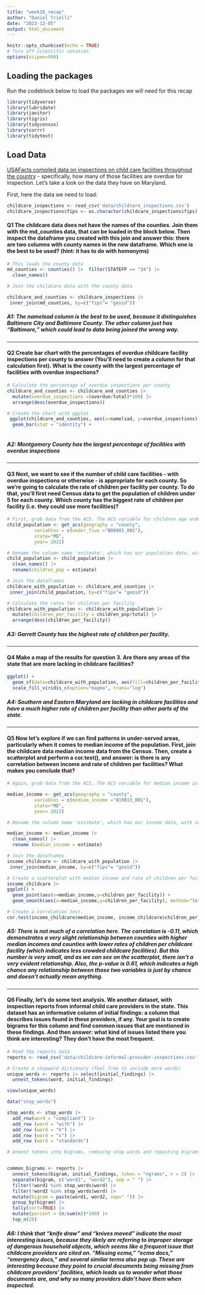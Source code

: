 ```yaml
---
title: "week16_recap"
author: "Daniel Trielli"
date: "2023-12-05"
output: html_document
---
```


```r
knitr::opts_chunk$set(echo = TRUE)
# Turn off scientific notation
options(scipen=999)
```

## Loading the packages

Run the codeblock below to load the packages we will need for this recap

```r
library(tidyverse)
library(lubridate)
library(janitor)
library(tigris)
library(tidycensus)
library(corrr)
library(tidytext)
```

## Load Data

[USAFacts compiled data on inspections on child care facilities throughout the country](https://usafacts.org/data-projects/childcare-inspections) - specifically, how many of those facilities are overdue for inspection. Let's take a look on the data they have on Maryland.

First, here the data we need to load:

```r
childcare_inspections <- read_csv('data/childcare_inspections.csv')
childcare_inspections$fips <- as.character(childcare_inspections$fips)
```

#### **Q1** The childcare data does not have the names of the counties. Join them with the md_counties data, that can be loaded in the block below. Then inspect the dataframe you created with this join and answer this: there are two columns with county names in the new dataframe. Which one is the best to be used? (hint: it has to do with homonyms)


```r
# This loads the county data
md_counties <- counties() |>  filter(STATEFP == "24") |>
  clean_names()

```

```r
# Join the childcare data with the county data 

childcare_and_counties <- childcare_inspections |>
 inner_join(md_counties, by=c("fips"= "geoid"))

```

##### A1: The namelsad column is the best to be used, because it distinguishes Baltimore City and Baltimore County. The other column just has "Baltimore," which could lead to data being joined the wrong way.

------------------------------------------------------------------------

#### **Q2** Create bar chart with the percentages of overdue childcare facility inspections per county to answer (You'll need to create a column for that calculation first). What is the county with the largest percentage of facilities with overdue inspections?

```r
# Calculate the percentage of overdue inspections per county
childcare_and_counties <- childcare_and_counties |>
  mutate(overdue_inspections =(overdue/total)*100) |>
  arrange(desc(overdue_inspections))

# Create the chart with ggplot
 ggplot(childcare_and_counties, aes(x=namelsad, y=overdue_inspections)) +
  geom_bar(stat = "identity") +
   

```

##### **A2:** Montgomery County has the largest percentage of facilities with overdue inspections

------------------------------------------------------------------------

#### **Q3** Next, we want to see if the number of child care facilities - with overdue inspections or otherwise - is appropriate for each county. So we're going to calculate the rate of children per facility per county. To do that, you'll first need Census data to get the population of children under 5 for each county. Which county has the biggest rate of children per facility (i.e. they could use more facilities)?

```r
# First, grab data from the ACS. The ACS variable for children age under 5 is B06001_002 We want 2022 data.
child_population <- get_acs(geography = "county", 
          variables = c(under_five ="B06001_002"), 
          state="MD", 
          year= 2022)

```

```r
# Rename the column name 'estimate', which has our population data, with something more useful, like 'children_pop'
child_population <- child_population |>
  clean_names() |>
  rename(children_pop = estimate)

```

```r
# Join the dataframes
childcare_with_population <- childcare_and_counties |>
 inner_join(child_population, by=c("fips"= "geoid"))

# Calculate the rates for children per facility
childcare_with_population <- childcare_with_population |>
  mutate(children_per_facility = children_pop/total) |>
  arrange(desc(children_per_facility))

```

##### **A3:** Garrett County has the highest rate of children per facility.

------------------------------------------------------------------------

#### **Q4** Make a map of the results for question 3. Are there any areas of the state that are more lacking in childcare facilities?

```r
ggplot() +
  geom_sf(data=childcare_with_population, aes(fill=children_per_facility, geometry=geometry)) +
  scale_fill_viridis_c(option="magma", trans="log")

```

##### **A4**: Southern and Eastern Maryland are lacking in childcare facilities and have a much higher rate of children per facility than other parts of the state.

------------------------------------------------------------------------

#### **Q5** Now let's explore if we can find patterns in under-served areas, particularly when it comes to median income of the population. First, join the childcare data median income data from the Census. Then, create a scatterplot and perform a cor.test(), and answer: is there is any correlation between income and rate of children per facilities? What makes you conclude that?

```r
# Again, grab data from the ACS. The ACS variable for median income is B19013_001. We want 2022 data again.

median_income <- get_acs(geography = "county", 
          variables = c(median_income ="B19013_001"), 
          state="MD", 
          year= 2022)
```

```r
# Rename the column name 'estimate', which has our income data, with something more useful, like 'median_income'

median_income <- median_income |>
  clean_names() |>
  rename (median_income = estimate)

```

```r
# Join the dataframes
income_childcare <- childcare_with_population |>
 inner_join(median_income, by=c("fips"= "geoid"))

```

```r
# Create a scatterplot with median income and rate of children per facility
income_childcare |>
ggplot() +
  geom_point(aes(x=median_income,y=children_per_facility)) +
  geom_smooth(aes(x=median_income,y=children_per_facility), method="lm")

```

```r
# Create a correlation test.
cor.test(income_childcare$median_income, income_childcare$children_per_facility)

```

##### A5: There is not much of a correlation here. The correlation is -0.11, which demonstrates a very slight relationship between counties with higher median incomes and counties with lower rates of children per childcare facility (which indicates less crowded childcare facilities). But this number is very small, and as we can see on the scatterplot, there isn't a very evident relationship. Also, the p-value is 0.61, which indicates a high chance any relationship between those two variables is just by chance and doesn't actually mean anything.

------------------------------------------------------------------------

#### **Q6** Finally, let's do some text analysis. We another dataset, with inspection reports from informal child care providers in the state. This dataset has an informative column of initial findings: a column that describes issues found in these providers, if any. Your goal is to create bigrams for this column and find common issues that are mentioned in these findings. And then answer: what kind of issues listed there you think are interesting? They don't have the most frequent.

```r
# Read the reports data
reports <- read_csv('data/childcare-informal-provider-inspections.csv') |> clean_names()
```

```r
# Create a stopword dictionary (feel free to include more words)
unique_words <- reports |> select(initial_findings) |>
  unnest_tokens(word, initial_findings)

view(unique_words)


```

```r
data("stop_words") 

stop_words <- stop_words |>
  add_row(word = "compliant") |>
  add_row (word = "with") |>
  add_row (word = "h") |>
  add_row (word = "s") |>
  add_row (word = "standards")
```


```r
# Unnest tokens into bigrams, removing stop words and repasting bigrams, list bigrams


common_bigrams <- reports |>
  unnest_tokens(bigram, initial_findings, token = "ngrams", n = 2) |>
  separate(bigram, c("word1", "word2"), sep = " ") |>
  filter(!word1 %in% stop_words$word) |>
  filter(!word2 %in% stop_words$word) |>
  mutate(bigram = paste(word1, word2, sep=" ")) |>
  group_by(bigram) |>
  tally(sort=TRUE) |>
  mutate(percent = (n/sum(n))*100) |>
  top_n(20)

```

##### A6: I think that "knife draw" and "knives moved" indicate the most interesting issues, because they likely are referring to improper storage of dangerous household objects, which seems like a frequent issue that childcare providers are cited on. "Missing ecma," "ecma docs," "emergency docs," and several similar terms also pop up. These are interesting because they point to crucial documents being missing from childcare providers' facilities, which leads us to wonder what those documents are, and why so many providers didn't have them when inspected.